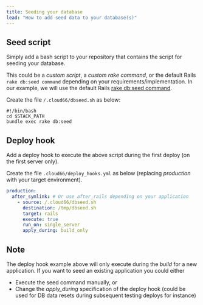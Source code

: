 ```yaml
---
title: Seeding your database
lead: "How to add seed data to your database(s)"
---
```


## Seed script

Simply add a bash script to your repository that contains the script for seeding your database.

This could be a *custom script*, a *custom rake command*, or the default Rails `rake db:seed command` depending on your requirements/implementation. 
In our example, we will use the default Rails [rake db:seed command](https://edgeguides.rubyonrails.org/migrations#migrations-and-seed-data). 

Create the file `/.cloud66/dbseed.sh` as below:

```shell
#!/bin/bash
cd $STACK_PATH
bundle exec rake db:seed
```

## Deploy hook

Add a deploy hook to execute the above script during the first deploy (on the first server only). 

Create the file `.cloud66/deploy_hooks.yml` as below (replacing *production* with your target environment).

```yaml
production:
  after_symlink: # Or use after_rails depending on your application
    - source: /.cloud66/dbseed.sh
      destination: /tmp/dbseed.sh
      target: rails
      execute: true
      run_on: single_server
      apply_during: build_only      
```


## Note

    
The deploy hook example above will only execute during the _build_ for a new application. If you want to seed an existing application you could either

*   Execute the seed command manually, or
*   Change the _apply_during_ specification of the deploy hook (could be used for DB data resets during subsequent testing deploys for instance)

